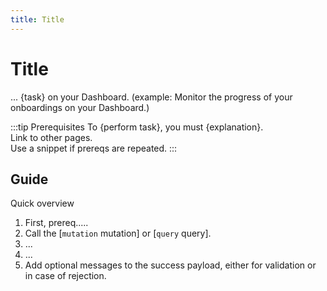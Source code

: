 ```yaml
---
title: Title
---
```


# Title

... {task} on your Dashboard. (example: Monitor the progress of your onboardings on your Dashboard.)

:::tip Prerequisites
To {perform task}, you must {explanation}.  
Link to other pages.  
Use a snippet if prereqs are repeated.
:::

## Guide

Quick overview

1. First, prereq.....
1. Call the [`mutation` mutation] or [`query` query].
1. ...
1. ...
1. Add optional messages to the success payload, either for validation or in case of rejection.